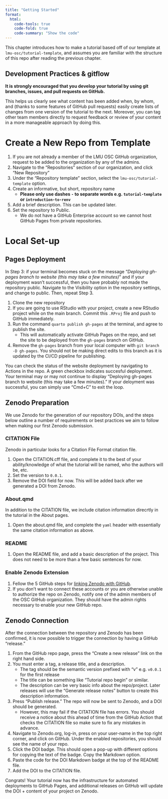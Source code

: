 ```yaml
---
title: "Getting Started"
format:
  html:
    code-tools: true
    code-fold: true
    code-summary: "Show the code"
---
```


This chapter introduces how to make a tutorial based off of our template at `lmu-osc/tutorial-template`, and assumes you are familiar with the structure of this repo after reading the previous chapter.

::: {.callout-important}
## Development Practices & gitflow

**It is strongly encouraged that you develop your tutorial by using git branches, issues, and pull requests on GitHub.**

This helps us clearly see what content has been added when, by whom, and (thanks to some features of GitHub pull requests) easily create lists of changes from one version of the tutorial to the next. Moreover, you can tag other team members directly to request feedback or review of your content in a more manageable approach by doing this.

:::


# Create a New Repo from Template

1. If you are not already a member of the LMU OSC GitHub organization, request to be added to the organization by any of the admins.
2. Navigate to the "Repositories" section of our organization, and click "New Repository"
3. Under the "Repository template" section, select the `lmu-osc/tutorial-template` option.
4. Create an informative, but short, repository name
    - **Please only use dashes `-` to separate words e.g. `tutorial-template` or `introduction-to-renv`**
5. Add a brief description. This can be updated later.
6. Set the repository to Public.
    - We do not have a GitHub Enterprise account so we cannot host GitHub Pages from private repositories.
  
# Local Set-up

## Pages Deployment

::: {.callout-tip}
In Step 3: if your terminal becomes stuck on the message "*Deploying gh-pages branch to website (this may take a few minutes)*" and if your deployment wasn't successful, then you have probably not made the repository public. Navigate to the Visibility option in the repository settings, and change to public. Then, repeat Step 3.
:::

1. Clone the new repository
2. If you are going to use RStudio with your project, create a new RStudio project while on the main branch. Commit this `.RProj` file and push to GitHub immediately.
3. Run the command `quarto publish gh-pages` at the terminal, and agree to publish the site.
    - This will automatically activate GitHub Pages on the repo, and set the site to be deployed from the `gh-pages` branch on GitHub.
4. Remove the `gh-pages` branch from your local computer with `git branch -D gh-pages`. You should not be making direct edits to this branch as it is updated by the CI/CD pipeline for publishing.

::: {.callout-note}
You can check the status of the website deployment by navigating to Actions in the repo. A green checkbox indicates succesful deployment. Your terminal may or may not continue to display "Deploying gh-pages branch to website (this may take a few minutes)." If your deloyment was successful, you can simply use "Cmd+C" to exit the loop.
:::

## Zenodo Preparation

We use Zenodo for the generation of our repository DOIs, and the steps below outline a number of requirements or best practices we aim to follow when making our first Zenodo submission.

### CITATION File

Zenodo in particular looks for a Citation File Format citation file.

1. Open the CITATION.cff file, and complete it to the best of your ability/knowledge of what the tutorial will be named, who the authors will be, etc.
2. Set the version to `0.0.1`.
3. Remove the DOI field for now. This will be added back after we generated a DOI from Zenodo.

### About.qmd

In addition to the CITATION file, we include citation information direcrtly in the tutorial in the About pages.

1. Open the about.qmd file, and complete the `yaml` header with essentially the same citation information as above.

### README

1. Open the README file, and add a basic description of the project. This does not need to be more than a few basic sentences for now.

### Enable Zenodo Extension

1. Fellow the 5 GitHub steps for [linking Zenodo with GitHub](https://docs.github.com/en/repositories/archiving-a-github-repository/referencing-and-citing-content#issuing-a-persistent-identifier-for-your-repository-with-zenodo).
2. If you don't want to connect these accounts or you are otherwise unable to authorize the repo on Zenodo, notify one of the admin members of the OSC GitHub organization. They should have the admin rights necessary to enable your new GitHub repo.
  

## Zenodo Connection

After the connection between the repository and Zenodo has been confirmed, it is now possible to trigger the connection by having a GitHub "release."

1. From the GitHub repo page, press the "Create a new release" link on the right hand side.
2. You must enter a tag, a release title, and a description.
    - The tag should be the semantic version prefixed with "v" e.g. `v0.0.1` for the first release
    - The title can be something like "Tutorial repo begin" or similar.
    - The description can be very basic info about the repo/project. Later releases will use the "Generate release notes" button to create this description information.
3. Press "Publish release." The repo will now be sent to Zenodo, and a DOI should be generated.
    - However, this may fail if the CITATION file has errors. You should receive a notice about this ahead of time from the GitHub Action that checks the CITATION file so make sure to fix any mistakes in advance.
4. Navigate to Zenodo.org, log-in, press on your user-name in the top right corner, and click on GitHub. Under the enabled repositories, you should see the name of your repo.
5. Click the DOI badge. This should open a pop-up with different options for copying the text of the badge. Copy the Markdown option.
6. Paste the code for the DOI Markdown badge at the top of the README file.
7. Add the DOI to the CITATION file.

Congrats! Your tutorial now has the infrastructure for automated deployments to GitHub Pages, and additional releases on GitHub will update the DOI + content of your project on Zenodo.





